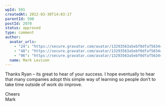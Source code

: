 ```yaml
---
wpId: 591
createdAt: 2012-03-30T14:03:17
parentId: 590
postId: 2070
status: approved
type: comment
author:
  avatar_urls:
    - "24": "https://secure.gravatar.com/avatar/13293563a5ebf0dfaf56344996d77811?s=24&d=mm&r=g"
    - "48": "https://secure.gravatar.com/avatar/13293563a5ebf0dfaf56344996d77811?s=48&d=mm&r=g"
    - "96": "https://secure.gravatar.com/avatar/13293563a5ebf0dfaf56344996d77811?s=96&d=mm&r=g"
  name: Mark Levison
---
```


Thanks Ryan – its great to hear of your success. I hope eventually to hear that many companies adopt this simple way of learning so people don’t to take time outside of work do improve.

Cheers  
Mark